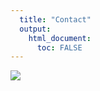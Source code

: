 ```yaml
---
  title: "Contact"
  output:
    html_document:
      toc: FALSE
---
```



<a href="https://github.com/sallan2">
<img src="images/github.png"
onmouseover="this.src='images/github.png';"
onmouseout="this.src='images/github_2.png';" />